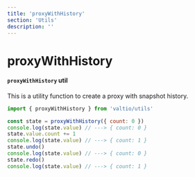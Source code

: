 ```yaml
---
title: 'proxyWithHistory'
section: 'Utils'
description: ''
---
```


# proxyWithHistory

#### `proxyWithHistory` util

This is a utility function to create a proxy with snapshot history.

```js
import { proxyWithHistory } from 'valtio/utils'

const state = proxyWithHistory({ count: 0 })
console.log(state.value) // ---> { count: 0 }
state.value.count += 1
console.log(state.value) // ---> { count: 1 }
state.undo()
console.log(state.value) // ---> { count: 0 }
state.redo()
console.log(state.value) // ---> { count: 1 }
```
